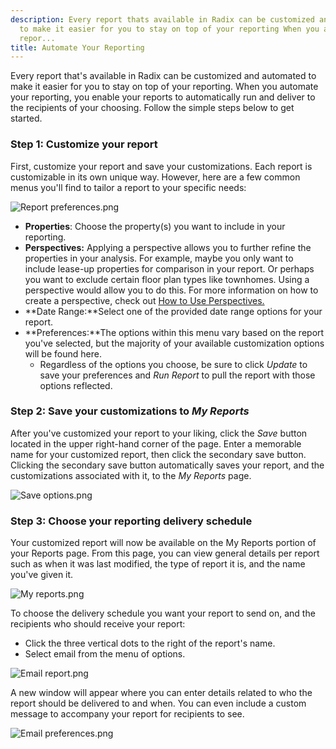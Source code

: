 ```yaml
---
description: Every report thats available in Radix can be customized and automated
  to make it easier for you to stay on top of your reporting When you automate your
  repor...
title: Automate Your Reporting
---
```


Every report that's available in Radix can be customized and automated to make it easier for you to stay on top of your reporting. When you automate your reporting, you enable your reports to automatically run and deliver to the recipients of your choosing. Follow the simple steps below to get started.  


### Step 1: Customize your report


First, customize your report and save your customizations. Each report is customizable in its own unique way. However, here are a few common menus you'll find to tailor a report to your specific needs:


<Frame>
  <img src="/images/radix/c70b2619caeee2e7e9ad73b2f83555d357f756c4.png" alt="Report preferences.png" />
</Frame>


* **Properties**: Choose the property(s) you want to include in your reporting.
* **Perspectives:** Applying a perspective allows you to further refine the properties in your analysis. For example, maybe you only want to include lease-up properties for comparison in your report. Or perhaps you want to exclude certain floor plan types like townhomes. Using a perspective would allow you to do this. For more information on how to create a perspective, check out [How to Use Perspectives.](kb://article/zendesk:radix:7313516628749)
* **Date Range:**Select one of the provided date range options for your report.
* **Preferences:**The options within this menu vary based on the report you've selected, but the majority of your available customization options will be found here.
	+ Regardless of the options you choose, be sure to click *Update* to save your preferences and *Run Report* to pull the report with those options reflected.


### Step 2: Save your customizations to *My Reports*


After you've customized your report to your liking, click the *Save* button located in the upper right-hand corner of the page. Enter a memorable name for your customized report, then click the secondary save button. Clicking the secondary save button automatically saves your report, and the customizations associated with it, to the *My Reports* page.


<Frame>
  <img src="/images/radix/7b6e5ca3c127ce75b9f2bd1d1b21cf74e0b9e971.png" alt="Save options.png" />
</Frame>


### 


### Step 3: Choose your reporting delivery schedule


Your customized report will now be available on the My Reports portion of your Reports page. From this page, you can view general details per report such as when it was last modified, the type of report it is, and the name you've given it. 


<Frame>
  <img src="/images/radix/162284ebb66f054f308be8a340c06023314efafb.png" alt="My reports.png" />
</Frame>


To choose the delivery schedule you want your report to send on, and the recipients who should receive your report:


* Click the three vertical dots to the right of the report's name.
* Select email from the menu of options.


<Frame>
  <img src="/images/radix/5508d52be515d2e104f9a07c95be6155a3414413.png" alt="Email report.png" />
</Frame>


A new window will appear where you can enter details related to who the report should be delivered to and when. You can even include a custom message to accompany your report for recipients to see. 


<Frame>
  <img src="/images/radix/fe684affb4193af3ba5ec6203bab797f6a39e1f1.png" alt="Email preferences.png" />
</Frame>